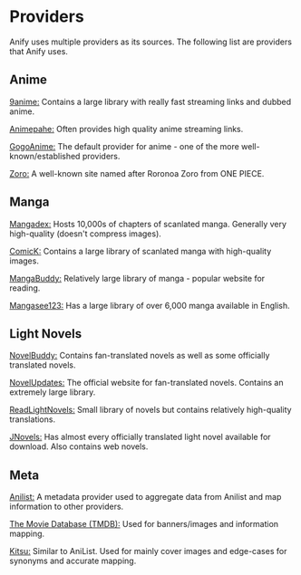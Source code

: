# Providers
Anify uses multiple providers as its sources. The following list are providers that Anify uses.

## Anime

[9anime:](https://9anime.pl) Contains a large library with really fast streaming links and dubbed anime.

[Animepahe:](https://animepahe.com) Often provides high quality anime streaming links.

[GogoAnime:](https://gogoanime.dk) The default provider for anime - one of the more well-known/established providers.

[Zoro:](https://zoro.to) A well-known site named after Roronoa Zoro from ONE PIECE.

## Manga

[Mangadex:](https://mangadex.org) Hosts 10,000s of chapters of scanlated manga. Generally very high-quality (doesn't compress images).

[ComicK:](https://comick.app) Contains a large library of scanlated manga with high-quality images.

[MangaBuddy:](https://mangabuddy.com) Relatively large library of manga - popular website for reading.

[Mangasee123:](https://mangasee123.com) Has a large library of over 6,000 manga available in English.

## Light Novels

[NovelBuddy:](https://novelbuddy.com) Contains fan-translated novels as well as some officially translated novels.

[NovelUpdates:](https://novelupdates.com) The official website for fan-translated novels. Contains an extremely large library.

[ReadLightNovels:](https://readlightnovels.net) Small library of novels but contains relatively high-quality translations.

[JNovels:](https://jnovels.com) Has almost every officially translated light novel available for download. Also contains web novels.

## Meta

[Anilist:](https://anilist.co) A metadata provider used to aggregate data from Anilist and map information to other providers.

[The Movie Database (TMDB):](https://www.themoviedb.org) Used for banners/images and information mapping.

[Kitsu:](https://kitsu.io) Similar to AniList. Used for mainly cover images and edge-cases for synonyms and accurate mapping.